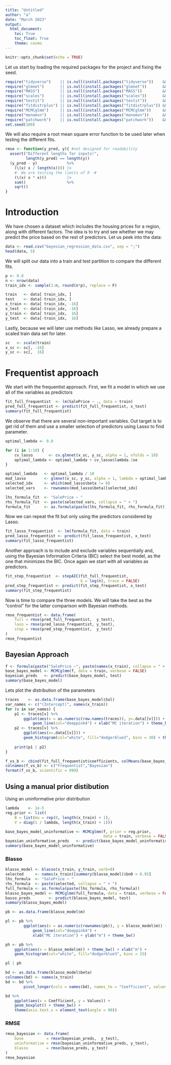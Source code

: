```yaml
---
title: "Untitled"
author: "a"
date: "March 2023"
output:
  html_document:
    toc: True
    toc_float: True
    theme: cosmo
---
```


```r
knitr::opts_chunk$set(echo = TRUE)
```

Let us start by loading the required packages for the project and
fixing the seed.

```r
require("tidyverse")    || is.null(install.packages("tidyverse"))    && require("tidyverse")
require("glmnet")       || is.null(install.packages("glmnet"))       && require("glmnet")
require("MASS")         || is.null(install.packages("MASS"))         && require("MASS")
require("scales")       || is.null(install.packages("scales"))       && require("scales")
require("testit")       || is.null(install.packages("testit"))       && require("testit")
require("fitdistrplus") || is.null(install.packages("fitdistrplus")) && require("fitdistrplus")
require("MCMCglmm")     || is.null(install.packages("MCMCglmm"))     && require("MCMCglmm")
require("monomvn")      || is.null(install.packages("monomvn"))      && require("monomvn")
require("patchwork")    || is.null(install.packages("patchwork"))    && require("patchwork")
set.seed(100)
```

We will also require a root mean square error function
to be used later when testing the different fits.

```r
rmse <- function(y_pred, y){ #not designed for readability
  assert("Different lengths for inputs!",
         length(y_pred) == length(y))
  (y_pred - y)             %>%
    (\(x) x / length(x))() |> 
    #· We are testing the limits of R ·#
    (\(x) x * x)()         |>
    sum()                  %>%  
    sqrt()                 
}
```

# Introduction

We have chosen a dataset which includes the housing prices for
a region, along with different factors.
The idea is to try and see whether we may predict the price based
on the rest of predictors.
Let us peek into the data:

```r
data <- read.csv("bayesian_regression_data.csv", sep = ";")
head(data, 5)
```

We will split our data into a train and test partition to compare
the different fits.

```r
p <- 0.8
n <- nrow(data)
train_idx <- sample(1:n, round(n*p), replace = F)

train   <- data[ train_idx, ]
test    <- data[-train_idx, ]
x_train <- data[ train_idx, -16]
x_test  <- data[-train_idx, -16]
y_train <- data[ train_idx,  16]
y_test  <- data[-train_idx,  16] 
```

Lastly, because we will later use methods like Lasso, we already
prepare a scaled train data set for later.

```r
sc   <- scale(train)
x_sc <- sc[, -16]
y_sc <- sc[,  16]
```

# Frequentist approach

We start with the frequentist approach.
First, we fit a model in which we use all of the variables as
predictors

```r
fit_full_frequentist  <- lm(SalePrice ~ ., data = train)
pred_full_frequentist <- predict(fit_full_frequentist, x_test)
summary(fit_full_frequentist)
```

We observe that there are several non-important variables.
Out target is to get rid of them and use a smaller selection
of predictors using Lasso to find parameter.

```r
optimal_lambda <- 0.0

for (i in 1:10) {
    cv_lasso       <- cv.glmnet(x_sc, y_sc, alpha = 1, nfolds = 10)
    optimal_lambda <- optimal_lambda + cv_lasso$lambda.1se
}

optimal_lambda   <- optimal_lambda / 10
mod_lasso        <- glmnet(x_sc, y_sc, alpha = 1, lambda = optimal_lambda)
selected_idx     <- which(mod_lasso$beta != 0)
selected_vars    <- rownames(mod_lasso$beta)[selected_idx]

lhs_formula_fit  <- "SalePrice ~ "
rhs_formula_fit  <- paste(selected_vars, collapse = " + ")
formula_fit      <- as.formula(paste(lhs_formula_fit, rhs_formula_fit))
```

Now we can repeat the fit but only using the predictors
considered by Lasso.

```r
fit_lasso_frequentist  <- lm(formula_fit, data = train)
pred_lasso_frequentist <- predict(fit_lasso_frequentist, x_test)
summary(fit_lasso_frequentist)
```

Another approach is to include and exclude variables sequentially
and, using the Bayesian Information Criteria (BIC) select the best
model, as the one that minimizes the BIC.
Once again we start with all variables as predictors.

```r
fit_step_frequentist  <- stepAIC(fit_full_frequentist,
                                 k = log(n), trace = FALSE)
pred_step_frequentist <- predict(fit_step_frequentist, x_test)
summary(fit_step_frequentist)
```

Now is time to compare the three models.
We will take the best as the "control" for the latter comparison
with Bayesian methods.

```r
rmse_frequentist <- data.frame(
    full = rmse(pred_full_frequentist,  y_test),
    laso = rmse(pred_lasso_frequentist, y_test),
    step = rmse(pred_step_frequentist,  y_test)
)
rmse_frequentist
```

## Bayesian Approach


```r
f <- formula(paste("SalePrice ~", paste(names(x_train), collapse = " + ")))
base_bayes_model <- MCMCglmm(f, data = train, verbose = FALSE)
bayesian_preds   <- predict(base_bayes_model, test)
summary(base_bayes_model)
```


Lets plot the distribution of the parameters

```r
traces    <- as.data.frame(base_bayes_model$Sol)
var_names <- c("(Intercept)", names(x_train))
for (v in var_names) {
    p1 <- traces[v] %>%
        ggplot(aes(x = as.numeric(row.names(traces)), y=.data[[v]])) +
            geom_line(col="deeppink4") + xlab("MC iteration") + theme_bw()
    p2 <- traces[v] %>%
        ggplot(aes(x=.data[[v]])) + 
        geom_histogram(col="white", fill="dodgerblue3", bins = 30) + theme_bw()
    
    print(p1 | p2)
}
```

```r
f_vs_b <- cbind(fit_full_frequentist$coefficients, colMeans(base_bayes_model$Sol))
colnames(f_vs_b) <- c("Frequentist","Bayesian")
format(f_vs_b, scientific = 999)
```

## Using a manual prior distibution

Using an uninformative prior distribution

```r
lambda    <- 1e-5
reg.prior <- list(
    B = list(mu = rep(0, length(x_train) + 1),
    V = diag(1 / lambda, length(x_train) + 1)))

base_bayes_model_uninformative <- MCMCglmm(f, prior = reg.prior,
                                           data = train, verbose = FALSE)
bayesian_uninformative_preds   <- predict(base_bayes_model_uninformative, test)
summary(base_bayes_model_uninformative)
```

### Blasso


```r
blasso_model <- blasso(x_train, y_train, verb=0)
selected     <- names(x_train)[summary(blasso_model)$bn0 > 0.95]
lhs_formula  <- "SalePrice ~ "
rhs_formula  <- paste(selected, collapse = " + ")
full_formula <- as.formula(paste(lhs_formula, rhs_formula))
blasso_bayes_model <- MCMCglmm(full_formula, data = train, verbose = FALSE)
basso_preds        <- predict(blasso_bayes_model, test)
summary(blasso_bayes_model)
```


```r
pb <- as.data.frame(blasso_model$m)

pl <- pb %>%
        ggplot(aes(x = as.numeric(rownames(pb)), y = blasso_model$m)) +
            geom_line(col="deeppink4") +
            xlab("MC iteration") + ylab("m") + theme_bw()

ph <- pb %>% 
    ggplot(aes(x = blasso_model$m)) + theme_bw() + xlab("m") +
    geom_histogram(col="white", fill="dodgerblue3", bins = 15)

pl | ph
```


```r
bd <- as.data.frame(blasso_model$beta)
colnames(bd) <- names(x_train)
bd <- bd %>%
        pivot_longer(cols = names(bd), names_to = "Coefficient", values_to = "Values")

bd %>%
    ggplot(aes(x = Coefficient, y = Values)) +
    geom_boxplot() + theme_bw() +
    theme(axis.text.x = element_text(angle = 90))
```


### RMSE  

```r
rmse_bayesian <- data.frame(
    base          = rmse(bayesian_preds,  y_test),
    uninformative = rmse(bayesian_uninformative_preds, y_test),
    blasso        = rmse(basso_preds, y_test)
)
rmse_bayesian
```
